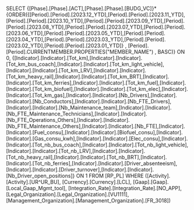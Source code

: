 SELECT {[Phase].[Phase].[ACT],[Phase].[Phase].[BUDG_VC]}*{ORDER({[Period].[Period].[2023.12_YTD],[Period].[Period].[2023.11_YTD],[Period].[Period].[2023.10_YTD],[Period].[Period].[2023.09_YTD],[Period].[Period].[2023.08_YTD],[Period].[Period].[2023.07_YTD],[Period].[Period].[2023.06_YTD],[Period].[Period].[2023.05_YTD],[Period].[Period].[2023.04_YTD],[Period].[Period].[2023.03_YTD],[Period].[Period].[2023.02_YTD],[Period].[Period].[2023.01_YTD]} , [Period].[Period].CURRENTMEMBER.PROPERTIES("MEMBER_NAME") , BASC)} ON 0, {[Indicator].[Indicator].[Tot_km],[Indicator].[Indicator].[Tot_km_bus_coach],[Indicator].[Indicator].[Tot_km_light_vehicle],[Indicator].[Indicator].[Tot_km_LRV],[Indicator].[Indicator].[Tot_km_heavy_rail],[Indicator].[Indicator].[Tot_km_BRT],[Indicator].[Indicator].[Tot_km_ferries],[Indicator].[Indicator].[Tot_km_fuel],[Indicator].[Indicator].[Tot_km_biofuel],[Indicator].[Indicator].[Tot_km_elec],[Indicator].[Indicator].[Tot_km_gas],[Indicator].[Indicator].[Nb_Drivers],[Indicator].[Indicator].[Nb_Conductors],[Indicator].[Indicator].[Nb_FTE_Drivers],[Indicator].[Indicator].[Nb_Maintenance_team],[Indicator].[Indicator].[Nb_FTE_Maintenance_Technicians],[Indicator].[Indicator].[Nb_FTE_Operations_Others],[Indicator].[Indicator].[Nb_FTE_Maintenance_Others],[Indicator].[Indicator].[Nb_FTE],[Indicator].[Indicator].[Fuel_consu],[Indicator].[Indicator].[Biofuel_consu],[Indicator].[Indicator].[Gas_consu_kwh],[Indicator].[Indicator].[Elec_consu],[Indicator].[Indicator].[Tot_nb_bus_coach],[Indicator].[Indicator].[Tot_nb_light_vehicle],[Indicator].[Indicator].[Tot_nb_LRV],[Indicator].[Indicator].[Tot_nb_heavy_rail],[Indicator].[Indicator].[Tot_nb_BRT],[Indicator].[Indicator].[Tot_nb_ferries],[Indicator].[Indicator].[Driver_absenteeism],[Indicator].[Indicator].[Driver_turnover],[Indicator].[Indicator].[Nb_Driver_open_positions]} ON 1 FROM [RP_PL] WHERE ([Activity].[Activity].[UR^UR_BU], [Currency].[Currency].[LCL], [Gaap].[Gaap].[Local_Gaap_Mgmt_tool], [Integration_Rate].[Integration_Rate].[NO_APP], [Legal_Organization].[Legal_Organization].[VU1111], [Management_Organization].[Management_Organization].[FR_3018])